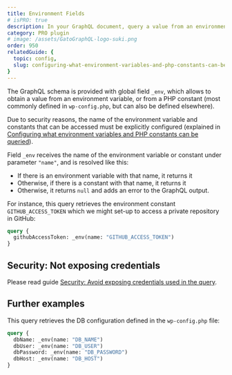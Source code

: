 ```yaml
---
title: Environment Fields
# isPRO: true
description: In your GraphQL document, query a value from an environment variable, or from a PHP constant.
category: PRO plugin
# image: /assets/GatoGraphQL-logo-suki.png
order: 950
relatedGuide: {
  topic: config,
  slug: configuring-what-environment-variables-and-php-constants-can-be-queried
}
---
```


The GraphQL schema is provided with global field `_env`, which allows to obtain a value from an environment variable, or from a PHP constant (most commonly defined in `wp-config.php`, but can also be defined elsewhere).

Due to security reasons, the name of the environment variable and constants that can be accessed must be explicitly configured (explained in [Configuring what environment variables and PHP constants can be queried](/guides/config/configuring-what-environment-variables-and-php-constants-can-be-queried)).

Field `_env` receives the name of the environment variable or constant under parameter `"name"`, and is resolved like this:

- If there is an environment variable with that name, it returns it
- Otherwise, if there is a constant with that name, it returns it
- Otherwise, it returns `null` and adds an error to the GraphQL output.

For instance, this query retrieves the environment constant `GITHUB_ACCESS_TOKEN` which we might set-up to access a private repository in GitHub:

```graphql
query {
  githubAccessToken: _env(name: "GITHUB_ACCESS_TOKEN")
}
```

## Security: Not exposing credentials

Please read guide [Security: Avoid exposing credentials used in the query](/guides/interact/security-avoid-exposing-credentials-used-in-the-query).

## Further examples

This query retrieves the DB configuration defined in the `wp-config.php` file:

```graphql
query {
  dbName: _env(name: "DB_NAME")
  dbUser: _env(name: "DB_USER")
  dbPassword: _env(name: "DB_PASSWORD")
  dbHost: _env(name: "DB_HOST")
}
```
